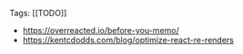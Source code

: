 Tags: [[TODO]]

- https://overreacted.io/before-you-memo/
- https://kentcdodds.com/blog/optimize-react-re-renders
